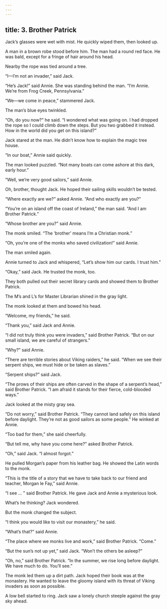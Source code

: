 ```yaml
---
---
---
```

title: 3. Brother Patrick
---



Jack’s glasses were wet with mist. He quickly wiped them, then looked up.

A man in a brown robe stood before him. The man had a round red face. He was bald, except for a fringe of hair around his head.

Nearby the rope was tied around a tree.

“I—I’m not an invader,” said Jack.

“He’s Jack!” said Annie. She was standing behind the man. “I’m Annie. We’re from Frog Creek, Pennsylvania.”

“We—we come in peace,” stammered Jack.

The man’s blue eyes twinkled.

“Oh, do you now?” he said. “I wondered what was going on. I had dropped the rope so I could climb down the steps. But you two grabbed it instead. How in the world did you get on this island?”

Jack stared at the man. He didn’t know how to explain the magic tree house.

“In our boat,” Annie said quickly.

The man looked puzzled. “Not many boats can come ashore at this dark, early hour.”

“Well, we’re very good sailors,” said Annie.

Oh, brother, thought Jack. He hoped their sailing skills wouldn’t be tested.

“Where exactly are we?” asked Annie. “And who exactly are you?”

“You’re on an island off the coast of Ireland,” the man said. “And I am Brother Patrick.”

“Whose brother are you?” said Annie.

The monk smiled. “The ‘brother’ means I’m a Christian monk.”

“Oh, you’re one of the monks who saved civilization!” said Annie.

The man smiled again.

Annie turned to Jack and whispered, “Let’s show him our cards. I trust him.”

“Okay,” said Jack. He trusted the monk, too.

They both pulled out their secret library cards and showed them to Brother Patrick.

The M’s and L’s for Master Librarian shined in the gray light.

The monk looked at them and bowed his head.

“Welcome, my friends,” he said.

“Thank you,” said Jack and Annie.



“I did not truly think you were invaders,” said Brother Patrick. “But on our small island, we are careful of strangers.”

“Why?” said Annie.

“There are terrible stories about Viking raiders,” he said. “When we see their serpent ships, we must hide or be taken as slaves.”

“Serpent ships?” said Jack.

“The prows of their ships are often carved in the shape of a serpent’s head,” said Brother Patrick. “I am afraid it stands for their fierce, cold-blooded ways.”

Jack looked at the misty gray sea.

“Do not worry,” said Brother Patrick. “They cannot land safely on this island before daylight. They’re not as good sailors as some people.” He winked at Annie.

“Too bad for them,” she said cheerfully.

“But tell me, why have you come here?” asked Brother Patrick.

“Oh,” said Jack. “I almost forgot.”

He pulled Morgan’s paper from his leather bag. He showed the Latin words to the monk.



“This is the title of a story that we have to take back to our friend and teacher, Morgan le Fay,” said Annie.

“I see … ” said Brother Patrick. He gave Jack and Annie a mysterious look.

What’s he thinking? Jack wondered.

But the monk changed the subject.

“I think you would like to visit our monastery,” he said.

“What’s that?” said Annie.

“The place where we monks live and work,” said Brother Patrick. “Come.”

“But the sun’s not up yet,” said Jack. “Won’t the others be asleep?”

“Oh, no,” said Brother Patrick. “In the summer, we rise long before daylight. We have much to do. You’ll see.”

The monk led them up a dirt path. Jack hoped their book was at the monastery. He wanted to leave the gloomy island with its threat of Viking invaders as soon as possible.

A low bell started to ring. Jack saw a lonely church steeple against the gray sky ahead.